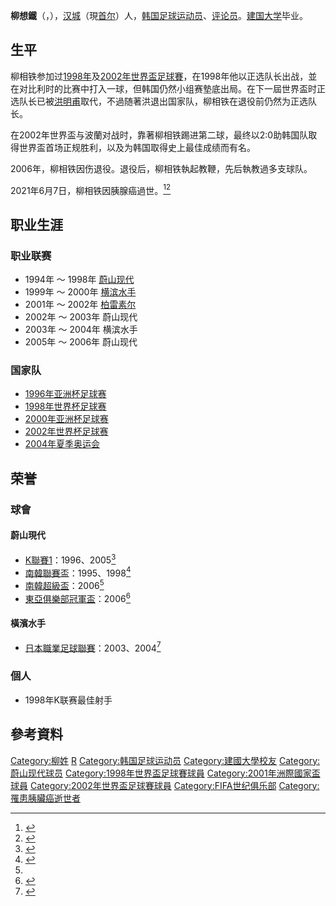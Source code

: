 
{{Football player infobox
| playername     = 柳相鐵<br />유상철
| fullname       = Yoo Sang-Chul
| nickname       = Yoo Bi（유비）
| image          = 
| dateofbirth    = {{birth date|1971|10|18}}
| dateofdeath    = {{death date and age|2021|6|7|1971|10|18}}
| cityofbirth    = [[首尔|首尔]]
| countryofbirth = {{KOR}}
| height         = {{height|m=1.84}}
| currentclub    = 退役
| position       = [[中场|中前卫]]
| youthyears     = 1990–1994
| youthclubs     = [[建国大学|建国大学]]
| years = 1994–1998<br />1999–2000<br />2001–2002<br />2002–2003<br />2003–2004<br />2005–2006
| clubs = [[蔚山现代老虎|蔚山现代老虎]]<br />[[横滨水手|横滨水手]]<br />[[柏太阳神|柏太阳神]]<br />[[蔚山现代老虎|蔚山现代老虎]]<br />[[横滨水手|横滨水手]]<br />[[蔚山现代老虎|蔚山现代老虎]]
| caps(goals) = {{0}}75 (21)<br />{{0}}44 (24)<br />{{0}}33 (14)<br />{{0}}18 (12)<br />{{0}}36 {{0}}(6)<br />{{0}}13 {{0}}(1)
| nationalyears = 2004<br />1994-2005
| nationalteam = [[韩国23岁以下国家足球队|韩国U-23]]<br />[[韩国国家足球队|韩国]]
| nationalcaps(goals) = {{0}}{{0}}7 {{0}}(0)<br />124 (18)
| manageryears = 2006<br />2009–2011<br />2011–2012<br />2014–不遲於2021
| managerclubs = [[UBI_FC|UBI FC]]<br />{{link-ko|春川機械工業高等學校|춘천기계공업고등학교}}<br />[[大田市民足球俱樂部|大田市民]]<br />[[蔚山大學|蔚山大學]]
| pcupdate = 2007-05-28
| ntupdate = 2007-03-25
}}

'''柳想鐵'''（{{lang-ko|유상철}}，{{bd|1971年|10月18日|2021年|6月7日|catIdx=Yoo}}），[[汉城|汉城]]（現[[首尔|首尔]]）人，[[韩国|韩国]][[足球|足球]][[运动员|运动员]]、[[评论员|评论员]]。[[建国大学|建国大学]]毕业。

== 生平 ==
柳相铁参加过[[1998年世界杯|1998年]]及[[2002年世界杯|2002年]][[世界盃足球賽|世界盃足球賽]]，在1998年他以正选队长出战，並在对比利时的比赛中打入一球，但韩国仍然小组赛墊底出局。在下一屆世界盃时正选队长已被[[洪明甫|洪明甫]]取代，不過随著洪退出国家队，柳相铁在退役前仍然为正选队长。

在2002年世界盃与波蘭对战时，靠著柳相铁踢进第二球，最终以2:0助韩国队取得世界盃首场正规胜利，以及为韩国取得史上最佳成绩而有名。

2006年，柳相铁因伤退役。退役后，柳相铁執起教鞭，先后執教過多支球队。

2021年6月7日，柳相铁因胰腺癌過世。<ref>{{Cite web|title=(속보)유상철 전 인천 감독, 췌장암 투병 끝에 사망, 향년 50세|url=https://www.chosun.com/sports/sports_photo/2021/06/07/JXUEONZMAE3HP6EBM4MYQS2SQU/|accessdate=2021-06-07|work=[[朝鮮日報|朝鮮日報]]|archive-date=2021-07-18|archive-url=https://web.archive.org/web/20210718150243/https://www.chosun.com/sports/sports_photo/2021/06/07/JXUEONZMAE3HP6EBM4MYQS2SQU/|dead-url=no}}</ref><ref>{{Cite web|title=国内外体育界人士为韩前国脚柳想铁去世致哀|url=https://cn.yna.co.kr/view/ACK20210608000600881|access-date=2021-06-08|date=2021-06-08|last=|work=[[韩联社|韩联社]]|language=zh|archive-date=2021-06-08|archive-url=https://web.archive.org/web/20210608135836/https://cn.yna.co.kr/view/ACK20210608000600881|dead-url=no}}</ref>

== 职业生涯 ==
=== 职业联赛 ===
*1994年 〜 1998年  {{flagicon|KOR}}[[蔚山现代|蔚山现代]] 
*1999年 〜 2000年  {{flagicon|Japan}}[[横滨水手|横滨水手]]
*2001年 〜 2002年  {{flagicon|Japan}}[[柏雷素尔|柏雷素尔]]
*2002年 〜 2003年    {{flagicon|KOR}}蔚山现代 
*2003年 〜 2004年    {{flagicon|Japan}}横滨水手 
*2005年 〜 2006年    {{flagicon|KOR}}蔚山现代 

=== 国家队 === 
*[[1996年亚洲杯足球赛|1996年亚洲杯足球赛]]
*[[1998年世界杯足球赛|1998年世界杯足球赛]]
*[[2000年亚洲杯足球赛|2000年亚洲杯足球赛]] 
*[[2002年世界杯足球赛|2002年世界杯足球赛]]  
*[[2004年夏季奥运会|2004年夏季奥运会]]

== 荣誉 ==
===球會===
==== 蔚山現代 ====
*[[K聯賽1|K聯賽1]]：1996、2005<ref name="Leagues">{{cite web |url=http://www.rsssf.com/tabless/skorchamp.html |title=South Korea - List of Champions |publisher=RSSSF |date=2020-05-13 |access-date=2020-09-02 |first1=Seung-soo |last1=Lee |first2=Hans |last2=Schöggl |first3=Mark |last3=Trevena |archive-date=2020-10-07 |archive-url=https://web.archive.org/web/20201007221331/http://www.rsssf.com/tabless/skorchamp.html |dead-url=no }}</ref>
*[[南韓聯賽盃|南韓聯賽盃]]：1995、1998<ref name="Cups">{{cite web |url=http://www.rsssf.com/tabless/skorcuphist.html |title=South Korea - List of Cup Winners |publisher=RSSSF |date=2020-04-08 |access-date=2020-09-02 |first1=Seung-soo |last1=Lee |first2=Mark |last2=Trevena |archive-date=2013-03-14 |archive-url=https://web.archive.org/web/20130314173058/http://rsssf.com/tabless/skorcuphist.html |dead-url=no }}</ref>
*[[南韓超級盃|南韓超級盃]]：2006<ref name="Cups"/>
*[[東亞俱樂部冠軍盃|東亞俱樂部冠軍盃]]：2006<ref>{{cite web |url=http://www.rsssf.com/tablesa/a3eastasia.html |title=East Asian Champions Cup |publisher=RSSSF |date=2007-06-14 |access-date=2020-09-02 |first1=Masanori |last1=Nakanishi |first2=Seung-soo |last2=Lee |archive-date=2020-08-11 |archive-url=https://web.archive.org/web/20200811072615/http://www.rsssf.com/tablesa/a3eastasia.html |dead-url=no }}</ref>

==== 橫濱水手 ====
*[[日本職業足球聯賽|日本職業足球聯賽]]：2003、2004<ref>{{cite web |url=http://www.rsssf.com/tablesj/japchamp.html |title=Japan - List of Champions |publisher=RSSSF |date=2020-03-05 |access-date=2020-09-07 |first=Hans |last=Schöggl |archive-date=2015-04-04 |archive-url=https://web.archive.org/web/20150404211458/http://rsssf.com/tablesj/japchamp.html |dead-url=no }}</ref>

===個人===
*1998年K联赛最佳射手

==參考資料==
{{Reflist}}

{{1998年世界盃足球賽南韓參賽名單}}
{{2002年世界盃足球賽南韓參賽名單}}

{{Authority control}}
{{DEFAULTSORT:Yoo Sang-Chul}}
[[Category:柳姓|Category:柳姓]]
[[Category:首爾特別市出身人物|R]]
[[Category:韩国足球运动员|Category:韩国足球运动员]]
[[Category:建國大學校友|Category:建國大學校友]]
[[Category:蔚山现代球员|Category:蔚山现代球员]]
[[Category:1998年世界盃足球賽球員|Category:1998年世界盃足球賽球員]]
[[Category:2001年洲際國家盃球員|Category:2001年洲際國家盃球員]]
[[Category:2002年世界盃足球賽球員|Category:2002年世界盃足球賽球員]]
[[Category:FIFA世纪俱乐部|Category:FIFA世纪俱乐部]]
[[Category:罹患胰臟癌逝世者|Category:罹患胰臟癌逝世者]]